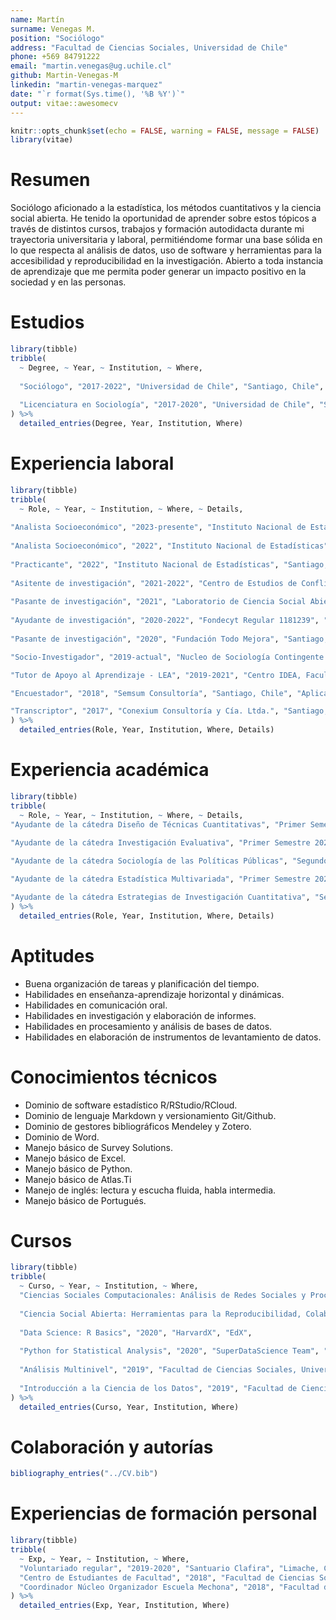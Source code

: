 ```yaml
---
name: Martín
surname: Venegas M.
position: "Sociólogo"
address: "Facultad de Ciencias Sociales, Universidad de Chile"
phone: +569 84791222
email: "martin.venegas@ug.uchile.cl"
github: Martin-Venegas-M
linkedin: "martin-venegas-marquez"
date: "`r format(Sys.time(), '%B %Y')`"
output: vitae::awesomecv
---
```


```r
knitr::opts_chunk$set(echo = FALSE, warning = FALSE, message = FALSE)
library(vitae)
```

# Resumen

Sociólogo aficionado a la estadística, los métodos cuantitativos y la ciencia social abierta. He tenido la oportunidad de aprender sobre estos tópicos a través de distintos cursos, trabajos y formación autodidacta durante mi trayectoria universitaria y laboral, permitiéndome formar una base sólida en lo que respecta al análisis de datos, uso de software y herramientas para la accesibilidad y reproducibilidad en la investigación. Abierto a toda instancia de aprendizaje que me permita poder generar un impacto positivo en la sociedad y en las personas.

# Estudios

```r
library(tibble)
tribble(
  ~ Degree, ~ Year, ~ Institution, ~ Where,
  
  "Sociólogo", "2017-2022", "Universidad de Chile", "Santiago, Chile",
  
  "Licenciatura en Sociología", "2017-2020", "Universidad de Chile", "Santiago, Chile",
) %>% 
  detailed_entries(Degree, Year, Institution, Where)
```

# Experiencia laboral

```r
library(tibble)
tribble(
  ~ Role, ~ Year, ~ Institution, ~ Where, ~ Details,
  
"Analista Socioeconómico", "2023-presente", "Instituto Nacional de Estadísticas", "Santiago, Chile", "Construcción de instrumentos, planificación del trabajo de campo y diseño del procesamiento de datos para la II Encuesta Nacional Sobre Uso del Tiempo (ENUT) del Subdepartamento de Estadísticas Estructurales del Trabajo. Coordinador Técnico del proyecto Mg. Agustín Arce.", 
  
"Analista Socioeconómico", "2022", "Instituto Nacional de Estadísticas", "Santiago, Chile", "Diseño de instrumentos, procesamiento y análisis de datos para la VII Encuesta de Microemprendimiento (EME) del Subdepartamento de Estadísticas Estructurales del Trabajo. Coordinador Técnico del proyecto Mg. Sebastián Palacios.",  
  
"Practicante", "2022", "Instituto Nacional de Estadísticas", "Santiago, Chile", "Apoyo en levantamiento y análisis de datos al Equipo Técnico de la Encuesta de Microemprendimiento (EME) en la piloto de su VII versión. Coordinador Técnico del proyecto Mg. Sebastián Palacios.",
  
"Asitente de investigación", "2021-2022", "Centro de Estudios de Conflicto y Cohesión Social", "Santiago, Chile", "Asistencia de investigación para investigador post-doctoral Phd. Juan Diego García Castro. Principales actividades: revisión de literatura, manejo de bases de datos y escritura de artículos científicos." ,
  
"Pasante de investigación", "2021", "Laboratorio de Ciencia Social Abierta (LISA) - Centro de Estudios de Conflicto y Cohesión Social (COES)", "Santiago, Chile", "Apoyo en sistematización de información y escritura para documento de trabajo sobre transparencia y reproducibilidad en las ciencias sociales. Investigador principal Phd. Juan Carlos Castillo.",  
  
"Ayudante de investigación", "2020-2022", "Fondecyt Regular 1181239", "Santiago, Chile", "Apoyo técnico en elaboración de artículos: procesamiento y análisis de datos, revisión de literatura y escritura académica. Investigador principal Phd. Cristian Cox.",  
  
"Pasante de investigación", "2020", "Fundación Todo Mejora", "Santiago, Chile", "Desarrollo y análisis de datos para Informe Bianual Programa Hora Segura 2019-2020 y otras actividades. Coordinadora Fernanda Barriga.",

"Socio-Investigador", "2019-actual", "Nucleo de Sociología Contingente (NUDESOC)", "Santiago, Chile", "Desarrollo de investigaciones en temáticas contingentes, especialmente acción colectiva, movimientos sociales y política. Presidenta del núcleo Camila Diaz.",

"Tutor de Apoyo al Aprendizaje - LEA", "2019-2021", "Centro IDEA, Facultad de Ciencias Sociales, Universidad de Chile", "Santiago, Chile", "Acompañamiento y orientación en estrategias de estudio, escritura y lectura académica y contenidos de cátedra para estudiantes de Sociología (focalizado en ciclo básico). Encargada del programa Mg. Carla Gutierrez.",

"Encuestador", "2018", "Semsum Consultoría", "Santiago, Chile", "Aplicación de cuestionario para levantamiento de información respecto a opiniones en torno a Municipalidad de Lampa. Encargado Julián Goren.",

"Transcriptor", "2017", "Conexium Consultoría y Cía. Ltda.", "Santiago, Chile", "Encargado de transcribir entrevistas en profundidad y grupos focales para proyecto de investigación. Encargado de Gestión de Proyectos Luis Silva Gonzalez."
) %>% 
  detailed_entries(Role, Year, Institution, Where, Details)
```

# Experiencia académica

```r
library(tibble)
tribble(
  ~ Role, ~ Year, ~ Institution, ~ Where, ~ Details,
"Ayudante de la cátedra Diseño de Técnicas Cuantitativas", "Primer Semestre 2022", "Facultad de Ciencias Sociales, Universidad Diego Portales", "Santiago, Chile", "Apoyo y asesorías a estudiantes de tercer y cuarto año de la carrera de Sociología respecto a diseños cuantitativos de investigación social, incluyendo diseño de herramientas, levantamiento de datos y redacción de informes. Profesora responsable Phd. Macarena Orchard",  
  
"Ayudante de la cátedra Investigación Evaluativa", "Primer Semestre 2021", "Facultad de Ciencias Sociales, Universidad de Chile", "Santiago, Chile", "Apoyo y asesorías a estudiantes de cuarto año de la carrera de Sociología respecto elaboración de diseños de evaluación social. Profesora responsable Phd. Andrea Peroni.",  

"Ayudante de la cátedra Sociología de las Políticas Públicas", "Segundo Semestre 2020", "Facultad de Ciencias Sociales, Universidad de Chile", "Santiago, Chile", "Apoyo y asesorías a estudiantes de tercer año de la carrera de Sociología respecto a diseños de intervención social, elaboración de diagnosticos y uso de Marco Lógico. Profesor responsable Phd. Fernando Cámpos.",  

"Ayudante de la cátedra Estadística Multivariada", "Primer Semestre 2020", "Facultad de Ciencias Sociales, Universidad de Chile", "Santiago, Chile", "Apoyo y asesorías a estudiantes de tercer año de la carrera de Sociología respecto a técnicas de análisis multivariado y desarrollo de investigación académica cuantitativa. Profesor responsable Phd. Juan Carlos Castillo.",

"Ayudante de la cátedra Estrategias de Investigación Cuantitativa", "Segundo Semestre 2019", "Facultad de Ciencias Sociales, Universidad de Chile", "Santiago, Chile", "Apoyo y asesoría a estudiantes de segundo año de la carrera de Sociología respecto a métodología cuantitativa, especialmente en lo referido a construcción de herramientas, levantamiento de datos y analisis de datos. Profesor responsable Phd. Juan Carlos Castillo.",
) %>% 
  detailed_entries(Role, Year, Institution, Where, Details)
```

# Aptitudes
*	Buena organización de tareas y planificación del tiempo.
*	Habilidades en enseñanza-aprendizaje horizontal y dinámicas.
* Habilidades en comunicación oral.
*	Habilidades en investigación y elaboración de informes.
*	Habilidades en procesamiento y análisis de bases de datos.
*	Habilidades en elaboración de instrumentos de levantamiento de datos.

# Conocimientos técnicos
*	Dominio de software estadístico R/RStudio/RCloud.
* Dominio de lenguaje Markdown y versionamiento Git/Github.
* Dominio de gestores bibliográficos Mendeley y Zotero.
* Dominio de Word.
* Manejo básico de Survey Solutions.
*	Manejo básico de Excel.
* Manejo básico de Python.
* Manejo básico de Atlas.Ti
* Manejo de inglés: lectura y escucha fluida, habla intermedia.
* Manejo básico de Portugués.  
 
# Cursos
 
```r
library(tibble)
tribble(
  ~ Curso, ~ Year, ~ Institution, ~ Where,
  "Ciencias Sociales Computacionales: Análisis de Redes Sociales y Procesamiento de Lenguaje Natural", "2020", "Facultad de Ciencias Sociales, Universidad de Chile", "Santiago, Chile",
  
  "Ciencia Social Abierta: Herramientas para la Reproducibilidad, Colaboración y Comunicación de la Investigación Social", "2020", "Facultad de Ciencias Sociales, Universidad de Chile", "Santiago, Chile", 
  
  "Data Science: R Basics", "2020", "HarvardX", "EdX",
  
  "Python for Statistical Analysis", "2020", "SuperDataScience Team", "Udemy",
  
  "Análisis Multinivel", "2019", "Facultad de Ciencias Sociales, Universidad de Chile", "Santiago, Chile",
  
  "Introducción a la Ciencia de los Datos", "2019", "Facultad de Ciencias Sociales, Universidad de Chile", "Santiago, Chile",
) %>% 
  detailed_entries(Curso, Year, Institution, Where)
```
 
# Colaboración y autorías
```r
bibliography_entries("../CV.bib")
```

# Experiencias de formación personal

```r
library(tibble)
tribble(
  ~ Exp, ~ Year, ~ Institution, ~ Where,
  "Voluntariado regular", "2019-2020", "Santuario Clafira", "Limache, Chile",
  "Centro de Estudiantes de Facultad", "2018", "Facultad de Ciencias Sociales, Universidad de Chile", "Santiago, Chile",
  "Coordinador Núcleo Organizador Escuela Mechona", "2018", "Facultad de Ciencias Sociales, Universidad de Chile", "Santiago, Chile"
) %>% 
  detailed_entries(Exp, Year, Institution, Where)
```

